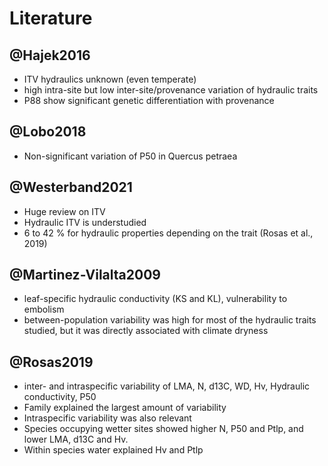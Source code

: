 # Literature

## @Hajek2016

* ITV hydraulics unknown (even temperate)
* high intra-site but low inter-site/provenance variation of hydraulic traits
* P88 show significant genetic differentiation with provenance

## @Lobo2018

* Non-significant variation of P50 in Quercus petraea

## @Westerband2021

* Huge review on ITV
* Hydraulic ITV is understudied
* 6 to 42 % for hydraulic properties depending on the trait (Rosas et al., 2019)

## @Martinez-Vilalta2009

* leaf-specific hydraulic conductivity (KS and KL), vulnerability to embolism
* between-population variability was high for most of the hydraulic traits studied, but it was directly associated with climate dryness

## @Rosas2019

* inter- and intraspecific variability of LMA, N, d13C, WD, Hv, Hydraulic conductivity, P50
* Family explained the largest amount of variability 
* Intraspecific variability was also relevant
* Species occupying wetter sites showed higher N, P50 and Ptlp, and lower LMA, d13C and Hv. 
* Within species water explained Hv and Ptlp
